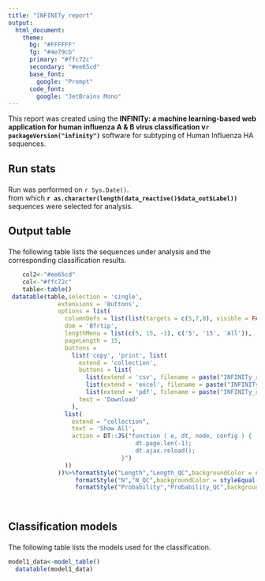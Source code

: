 ```yaml
---
title: "INFINITy report"
output:
  html_document:
    theme:
      bg: "#FFFFFF"
      fg: "#4e79cb"
      primary: "#ffc72c"
      secondary: "#ee65cd"
      base_font:
        google: "Prompt"
      code_font:
        google: "JetBrains Mono"
---
```


This report was created using the **INFINITy: a machine learning-based web application for human influenza A & B virus classification v`r packageVersion("infinity")`** software for subtyping of Human Influenza HA sequences.<br />

<h2>

Run stats

</h2>

Run was performed on `r Sys.Date()`.<br /> from which **`r as.character(length(data_reactive()$data_out$Label))`** sequences were selected for analysis.<br />

<h2>

Output table

</h2>

The following table lists the sequences under analysis and the corresponding classification results.

```r

    col2<-"#ee65cd"
    col<-"#ffc72c"
    table<-table()
 datatable(table,selection = 'single',
              extensions = 'Buttons',
              options = list(
                columnDefs = list(list(targets = c(5,7,8), visible = FALSE)),
                dom = 'Bfrtip',
                lengthMenu = list(c(5, 15, -1), c('5', '15', 'All')),
                pageLength = 15,
                buttons =
                  list('copy', 'print', list(
                    extend = 'collection',
                    buttons = list(
                      list(extend = 'csv', filename = paste("INFINITy_results"),sep=""),
                      list(extend = 'excel', filename = paste("INFINITy_results"),sep=""),
                      list(extend = 'pdf', filename = paste("INFINITy_results"),sep="")),
                    text = 'Download'
                  ),
                list(
                  extend = "collection",
                  text = 'Show All',
                  action = DT::JS("function ( e, dt, node, config ) {
                                    dt.page.len(-1);
                                    dt.ajax.reload();
                                }")
                ))
              ))%>%formatStyle("Length","Length_QC",backgroundColor = styleEqual(c(0, 1), c(col2, col)))%>% 
                   formatStyle("N","N_QC",backgroundColor = styleEqual(c(0, 1), c(col2, col)))%>%                                         
                   formatStyle("Probability","Probability_QC",backgroundColor = styleEqual(c(0, 1), c(col2, col)))
   
     
```

<h2>

Classification models

</h2>

The following table lists the models used for the classification.

```r


model1_data<-model_table()
  datatable(model1_data)
```
